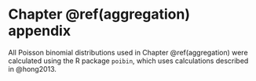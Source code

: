 # Chapter \@ref(aggregation) appendix {#aggregation-appendix}

\minitoc

All Poisson binomial distributions used in Chapter \@ref(aggregation) were
calculated using the R package `poibin`, which uses calculations described in
@hong2013.

